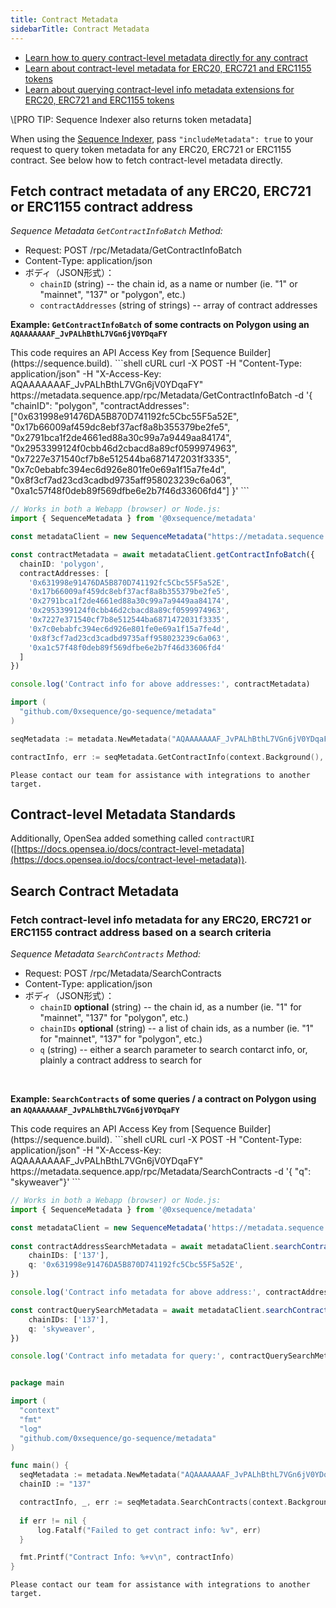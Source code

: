 ```yaml
---
title: Contract Metadata
sidebarTitle: Contract Metadata
---
```


- [Learn how to query contract-level metadata directly for any contract](/api-references/metadata/examples/token-metadata#fetch-token-metadata-for-any-erc721-or-erc1155-contract)
- [Learn about contract-level metadata for ERC20, ERC721 and ERC1155 tokens](/api-references/metadata/examples/token-metadata#token-metadata-standards)
- [Learn about querying contract-level info metadata extensions for ERC20, ERC721 and ERC1155 tokens](/api-references/metadata/examples/contract-metadata#search-contract-metadata)

<Note>
  \[PRO TIP: Sequence Indexer also returns token metadata]

  When using the [Sequence Indexer](/api-references/indexer/overview), pass `"includeMetadata": true` to your request to
  query token metadata for any ERC20, ERC721 or ERC1155 contract. See below how to fetch
  contract-level metadata directly.
</Note>

## Fetch contract metadata of any ERC20, ERC721 or ERC1155 contract address
_Sequence Metadata `GetContractInfoBatch` Method:_
- Request: POST /rpc/Metadata/GetContractInfoBatch
- Content-Type: application/json
- ボディ（JSON形式）：
  - `chainID` (string) -- the chain id, as a name or number (ie. "1" or "mainnet", "137" or "polygon", etc.)
  - `contractAddresses` (string of strings) -- array of contract addresses

**Example: `GetContractInfoBatch` of some contracts on Polygon using an `AQAAAAAAAF_JvPALhBthL7VGn6jV0YDqaFY`**

<Note>
  This code requires an API Access Key from [Sequence Builder](https://sequence.build).
</Note>

<CodeGroup>
  ```shell cURL
  curl -X POST -H "Content-Type: application/json" -H "X-Access-Key: AQAAAAAAAF_JvPALhBthL7VGn6jV0YDqaFY" https://metadata.sequence.app/rpc/Metadata/GetContractInfoBatch -d '{ "chainID": "polygon", "contractAddresses": ["0x631998e91476DA5B870D741192fc5Cbc55F5a52E", "0x17b66009af459dc8ebf37acf8a8b355379be2fe5", "0x2791bca1f2de4661ed88a30c99a7a9449aa84174", "0x2953399124f0cbb46d2cbacd8a89cf0599974963", "0x7227e371540cf7b8e512544ba6871472031f3335", "0x7c0ebabfc394ec6d926e801fe0e69a1f15a7fe4d", "0x8f3cf7ad23cd3cadbd9735aff958023239c6a063", "0xa1c57f48f0deb89f569dfbe6e2b7f46d33606fd4"] }'
  ```

  ```ts Typescript
  // Works in both a Webapp (browser) or Node.js:
  import { SequenceMetadata } from '@0xsequence/metadata'

  const metadataClient = new SequenceMetadata("https://metadata.sequence.app", "AQAAAAAAAF_JvPALhBthL7VGn6jV0YDqaFY")

  const contractMetadata = await metadataClient.getContractInfoBatch({
    chainID: 'polygon',
    contractAddresses: [
      '0x631998e91476DA5B870D741192fc5Cbc55F5a52E',
      '0x17b66009af459dc8ebf37acf8a8b355379be2fe5',
      '0x2791bca1f2de4661ed88a30c99a7a9449aa84174',
      '0x2953399124f0cbb46d2cbacd8a89cf0599974963',
      '0x7227e371540cf7b8e512544ba6871472031f3335',
      '0x7c0ebabfc394ec6d926e801fe0e69a1f15a7fe4d',
      '0x8f3cf7ad23cd3cadbd9735aff958023239c6a063',
      '0xa1c57f48f0deb89f569dfbe6e2b7f46d33606fd4'
    ]
  })

  console.log('Contract info for above addresses:', contractMetadata)
  ```

  ```go Go
  import (
  	"github.com/0xsequence/go-sequence/metadata"
  )

  seqMetadata := metadata.NewMetadata("AQAAAAAAAF_JvPALhBthL7VGn6jV0YDqaFY")

  contractInfo, err := seqMetadata.GetContractInfo(context.Background(), "polygon", "0x631998e91476DA5B870D741192fc5Cbc55F5a52E")
  ```

  ```shell Other
  Please contact our team for assistance with integrations to another target.
  ```
</CodeGroup>

## Contract-level Metadata Standards
Additionally, OpenSea added something called `contractURI` ([https://docs.opensea.io/docs/contract-level-metadata](https://docs.opensea.io/docs/contract-level-metadata)).

## Search Contract Metadata

### Fetch contract-level info metadata for any ERC20, ERC721 or ERC1155 contract address based on a search criteria
_Sequence Metadata `SearchContracts` Method:_
- Request: POST /rpc/Metadata/SearchContracts
- Content-Type: application/json
- ボディ（JSON形式）：
  - `chainID` **optional**  (string) -- the chain id, as a number (ie. "1" for "mainnet", "137" for "polygon", etc.)
  - `chainIDs` **optional** (string) -- a list of chain ids, as a number (ie. "1" for "mainnet", "137" for "polygon", etc.)
  - `q` (string) -- either a search parameter to search contarct info, or, plainly a contract address to search for

<br />

**Example: `SearchContracts` of some queries / a contract on Polygon using an `AQAAAAAAAF_JvPALhBthL7VGn6jV0YDqaFY`**

<Note>
  This code requires an API Access Key from [Sequence Builder](https://sequence.build).
</Note>

<CodeGroup>
  ```shell cURL
  curl -X POST -H "Content-Type: application/json" -H "X-Access-Key: AQAAAAAAAF_JvPALhBthL7VGn6jV0YDqaFY" https://metadata.sequence.app/rpc/Metadata/SearchContracts -d '{ "q": "skyweaver"}'
  ```

  ```ts Typescript
  // Works in both a Webapp (browser) or Node.js:
  import { SequenceMetadata } from '@0xsequence/metadata'

  const metadataClient = new SequenceMetadata('https://metadata.sequence.app', 'AQAAAAAAAF_JvPALhBthL7VGn6jV0YDqaFY')
      
  const contractAddressSearchMetadata = await metadataClient.searchContracts({
      chainIDs: ['137'],
      q: '0x631998e91476DA5B870D741192fc5Cbc55F5a52E',
  })

  console.log('Contract info metadata for above address:', contractAddressSearchMetadata)

  const contractQuerySearchMetadata = await metadataClient.searchContracts({
      chainIDs: ['137'],
      q: 'skyweaver',
  })

  console.log('Contract info metadata for query:', contractQuerySearchMetadata)
  ```

  ```go Go

  package main

  import (
  	"context"
  	"fmt"
  	"log"
  	"github.com/0xsequence/go-sequence/metadata"
  )

  func main() {
  	seqMetadata := metadata.NewMetadata("AQAAAAAAAF_JvPALhBthL7VGn6jV0YDqaFY")
  	chainID := "137"

  	contractInfo, _, err := seqMetadata.SearchContracts(context.Background(), "0x631998e91476DA5B870D741192fc5Cbc55F5a52E", &chainID, nil, nil)
  	
  	if err != nil {
  		log.Fatalf("Failed to get contract info: %v", err)
  	}

  	fmt.Printf("Contract Info: %+v\n", contractInfo)
  }
  ```

  ```shell Other
  Please contact our team for assistance with integrations to another target.
  ```
</CodeGroup>